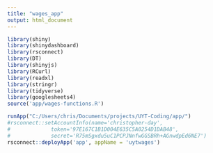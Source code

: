 ```yaml
---
title: "wages_app"
output: html_document
---
```


```r
library(shiny)
library(shinydashboard)
library(rsconnect)
library(DT)
library(shinyjs)
library(RCurl)
library(readxl)
library(stringr)
library(tidyverse)
library(googlesheets4)
source('app/wages-functions.R')
```

```r
runApp("C:/Users/chris/Documents/projects/UYT-Coding/app/")
#rsconnect::setAccountInfo(name='christopher-day',
#			  token='97E167C1B1D004E635C5A0254D1DAB48',
#			  secret='R75mSgxdu5uC1PCPJNnfwGGSBRh+AGnwdpEd6NE7')
rsconnect::deployApp('app', appName = 'uytwages')
```
